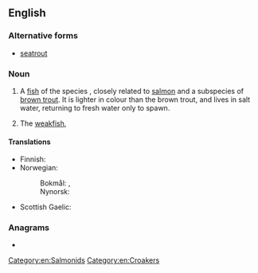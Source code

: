 {{also|seatrout}}
==English==

===Alternative forms===
* [[seatrout]]

===Noun===
{{en-noun|s|sea trout}}

# A [[fish]] of the species {{taxlink|Salmo trutta morpha trutta|morph|noshow=1|ver=161006}}, closely related to [[salmon]] and a subspecies of [[brown trout]]. It is lighter in colour than the brown trout, and lives in salt water, returning to fresh water only to spawn.
# {{lb|en|US}} The [[weakfish]], {{taxlink|Cynoscion regalis|species|noshow=1}}

====Translations====
{{trans-top|''Salmo trutta'' morpha ''trutta''}}
* Finnish: {{t+|fi|meritaimen}}
* Norwegian:
*: Bokmål: {{t|nb|sjøørret|m}}, {{t|nb|sjøaure|m}}
*: Nynorsk: {{t+|nn|sjøaure|m}}
{{trans-mid}}
* Scottish Gaelic: {{t|gd|gealag|f}}
{{trans-bottom}}

===Anagrams===
* {{anagrams|en|outrates|outstare|torteaus}}

[[Category:en:Salmonids]]
[[Category:en:Croakers]]